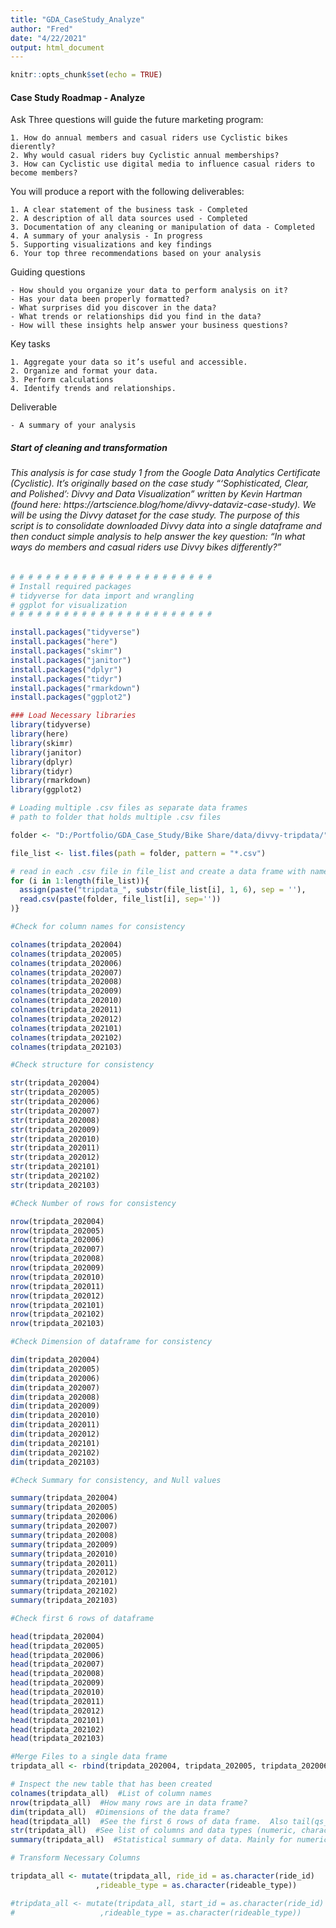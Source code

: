```yaml
---
title: "GDA_CaseStudy_Analyze"
author: "Fred"
date: "4/22/2021"
output: html_document
---
```


```r
knitr::opts_chunk$set(echo = TRUE)
```

#### Case Study Roadmap - Analyze

Ask Three questions will guide the future marketing program:

    1. How do annual members and casual riders use Cyclistic bikes dierently?
    2. Why would casual riders buy Cyclistic annual memberships? 
    3. How can Cyclistic use digital media to influence casual riders to become members? 
    
You will produce a report with the following deliverables: 

    1. A clear statement of the business task - Completed
    2. A description of all data sources used - Completed
    3. Documentation of any cleaning or manipulation of data - Completed
    4. A summary of your analysis - In progress
    5. Supporting visualizations and key findings
    6. Your top three recommendations based on your analysis

Guiding questions

    - How should you organize your data to perform analysis on it?
    - Has your data been properly formatted?
    - What surprises did you discover in the data?
    - What trends or relationships did you find in the data?
    - How will these insights help answer your business questions?

Key tasks

    1. Aggregate your data so it’s useful and accessible.
    2. Organize and format your data.
    3. Perform calculations
    4. Identify trends and relationships.

Deliverable

    - A summary of your analysis 

##### Start of cleaning and transformation
###### This analysis is for case study 1 from the Google Data Analytics Certificate (Cyclistic).  It’s originally based on the case study "'Sophisticated, Clear, and Polished’: Divvy and Data Visualization" written by Kevin Hartman (found here: https://artscience.blog/home/divvy-dataviz-case-study). We will be using the Divvy dataset for the case study. The purpose of this script is to consolidate downloaded Divvy data into a single dataframe and then conduct simple analysis to help answer the key question: “In what ways do members and casual riders use Divvy bikes differently?”


```r
# # # # # # # # # # # # # # # # # # # # # # # 
# Install required packages
# tidyverse for data import and wrangling
# ggplot for visualization
# # # # # # # # # # # # # # # # # # # # # # #  

install.packages("tidyverse")
install.packages("here")
install.packages("skimr")
install.packages("janitor")
install.packages("dplyr")
install.packages("tidyr")
install.packages("rmarkdown")
install.packages("ggplot2")
```


```r
### Load Necessary libraries
library(tidyverse)
library(here)
library(skimr)
library(janitor)
library(dplyr)
library(tidyr)
library(rmarkdown)
library(ggplot2)
```


```r
# Loading multiple .csv files as separate data frames
# path to folder that holds multiple .csv files

folder <- "D:/Portfolio/GDA_Case_Study/Bike Share/data/divvy-tripdata/"   

file_list <- list.files(path = folder, pattern = "*.csv")

# read in each .csv file in file_list and create a data frame with name tripdate_<date>
for (i in 1:length(file_list)){
  assign(paste("tripdata_", substr(file_list[i], 1, 6), sep = ''), 
  read.csv(paste(folder, file_list[i], sep=''))
)}
```


```r
#Check for column names for consistency

colnames(tripdata_202004)
colnames(tripdata_202005)
colnames(tripdata_202006)
colnames(tripdata_202007)
colnames(tripdata_202008)
colnames(tripdata_202009)
colnames(tripdata_202010)
colnames(tripdata_202011)
colnames(tripdata_202012)
colnames(tripdata_202101)
colnames(tripdata_202102)
colnames(tripdata_202103)

```


```r
#Check structure for consistency

str(tripdata_202004)
str(tripdata_202005)
str(tripdata_202006)
str(tripdata_202007)
str(tripdata_202008)
str(tripdata_202009)
str(tripdata_202010)
str(tripdata_202011)
str(tripdata_202012)
str(tripdata_202101)
str(tripdata_202102)
str(tripdata_202103)
```

```r
#Check Number of rows for consistency

nrow(tripdata_202004)
nrow(tripdata_202005)
nrow(tripdata_202006)
nrow(tripdata_202007)
nrow(tripdata_202008)
nrow(tripdata_202009)
nrow(tripdata_202010)
nrow(tripdata_202011)
nrow(tripdata_202012)
nrow(tripdata_202101)
nrow(tripdata_202102)
nrow(tripdata_202103)
```

```r
#Check Dimension of dataframe for consistency

dim(tripdata_202004)
dim(tripdata_202005)
dim(tripdata_202006)
dim(tripdata_202007)
dim(tripdata_202008)
dim(tripdata_202009)
dim(tripdata_202010)
dim(tripdata_202011)
dim(tripdata_202012)
dim(tripdata_202101)
dim(tripdata_202102)
dim(tripdata_202103)
```

```r
#Check Summary for consistency, and Null values

summary(tripdata_202004)
summary(tripdata_202005)
summary(tripdata_202006)
summary(tripdata_202007)
summary(tripdata_202008)
summary(tripdata_202009)
summary(tripdata_202010)
summary(tripdata_202011)
summary(tripdata_202012)
summary(tripdata_202101)
summary(tripdata_202102)
summary(tripdata_202103)

```


```r
#Check first 6 rows of dataframe

head(tripdata_202004)
head(tripdata_202005)
head(tripdata_202006)
head(tripdata_202007)
head(tripdata_202008)
head(tripdata_202009)
head(tripdata_202010)
head(tripdata_202011)
head(tripdata_202012)
head(tripdata_202101)
head(tripdata_202102)
head(tripdata_202103)

```
```r
#Merge Files to a single data frame
tripdata_all <- rbind(tripdata_202004, tripdata_202005, tripdata_202006, tripdata_202007, tripdata_202008, tripdata_202009, tripdata_202010, tripdata_202011, tripdata_202012, tripdata_202101, tripdata_202102, tripdata_202103)

```


```r
# Inspect the new table that has been created
colnames(tripdata_all)  #List of column names
nrow(tripdata_all)  #How many rows are in data frame?
dim(tripdata_all)  #Dimensions of the data frame?
head(tripdata_all)  #See the first 6 rows of data frame.  Also tail(qs_raw)
str(tripdata_all)  #See list of columns and data types (numeric, character, etc)
summary(tripdata_all)  #Statistical summary of data. Mainly for numerics

```

```r
# Transform Necessary Columns

tripdata_all <- mutate(tripdata_all, ride_id = as.character(ride_id)
                   ,rideable_type = as.character(rideable_type)) 

#tripdata_all <- mutate(tripdata_all, start_id = as.character(ride_id)
#                   ,rideable_type = as.character(rideable_type))

```












